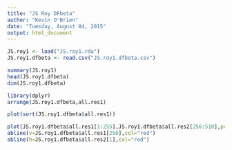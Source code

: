 ```yaml
---
title: "JS Roy DFbeta"
author: "Kevin O'Brien"
date: "Tuesday, August 04, 2015"
output: html_document
---
```

```r
JS.roy1 <- load("JS.roy1.rda")
JS.roy1.dfbeta <- read.csv("JS.roy1.dfbeta.csv")
```

```r
summary(JS.roy1)
head(JS.roy1.dfbeta)
dim(JS.roy1.dfbeta)
```


```r
library(dplyr)
arrange(JS.roy1.dfbeta,all.res1)

plot(sort(JS.roy1.dfbeta$all.res1))

```

```r

plot(JS.roy1.dfbeta$all.res1[1:255],JS.roy1.dfbeta$all.res2[256:510],pch=16,col="blue")
abline(v=JS.roy1.dfbeta$all.res1[256],col="red")
abline(h=JS.roy1.dfbeta$all.res2[1],col="red")

```
